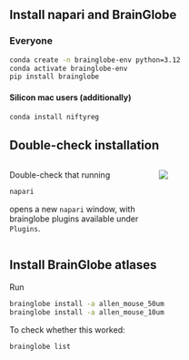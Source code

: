 
## Install napari and BrainGlobe

### Everyone
```.bash
conda create -n brainglobe-env python=3.12
conda activate brainglobe-env
pip install brainglobe
```

#### Silicon mac users (additionally)
```bash
conda install niftyreg
```

## Double-check installation {.smaller}
:::: {.columns}

::: {.column width="50%"}
Double-check that running
```bash
napari
```
opens a new `napari` window, with brainglobe plugins available under `Plugins`.
:::

::: {.column width="50%"}
![](img/napari-plugins.png)
:::

::::

## Install BrainGlobe atlases

Run
```bash
brainglobe install -a allen_mouse_50um
brainglobe install -a allen_mouse_10um
```

To check whether this worked:
```bash
brainglobe list
```